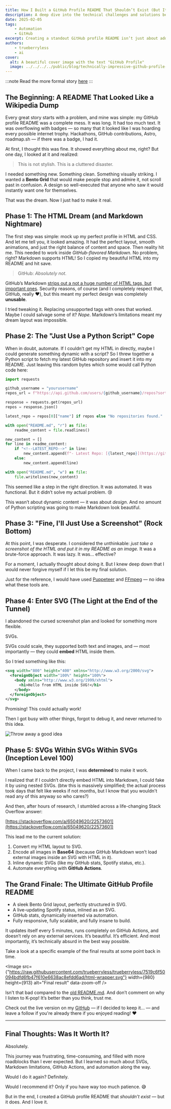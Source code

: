 ```yaml
---
title: How I Built a GitHub Profile README That Shouldn’t Exist (But It Does)
description: A deep dive into the technical challenges and solutions behind my GitHub profile README, featuring SVG manipulation, automation, and a dynamic Bento Grid.
date: 2025-02-05
tags:
    - Automation
    - GitHub
excerpt: Creating a standout GitHub profile README isn’t just about adding a few badges — it’s about pushing technical boundaries. In this deep dive, I explore low-level SVG manipulation, HTML-to-SVG conversion, inline animations, and full automation with GitHub Actions to build what I believe is one of the most technically advanced GitHub READMEs. From a dynamic Bento Grid that updates every 5 minutes to embedding live SVGs without external requests, this project transformed my profile into a living, self-updating showcase of my work. Want to know how I did it? Let’s break it down. 🚀
authors:
    - trueberryless
    - ai
cover:
  alt: A beautiful cover image with the text "GitHub Profile"
  image: ../../../../public/blog/technically-impressive-github-profile-readme.png
---
```


:::note
Read the more formal story [here](https://trueberryless.org/work/github-profile-readme/)
:::

## The Beginning: A README That Looked Like a Wikipedia Dump

Every great story starts with a problem, and mine was simple: my GitHub profile README was a complete mess. It was long. It had too much text. It was overflowing with badges — so many that it looked like I was hoarding every possible internet trophy. Hackathons, GitHub contributions, Astro, roadmap.sh — if there was a badge, I had it. 

At first, I thought this was fine. It showed everything about me, right? But one day, I looked at it and realized: 

> This is not stylish. This is a cluttered disaster.

I needed something new. Something clean. Something visually striking. I wanted a **Bento Grid** that would make people stop and admire it, not scroll past in confusion. A design so well-executed that anyone who saw it would instantly want one for themselves.

That was the dream. Now I just had to make it real.

## Phase 1: The HTML Dream (and Markdown Nightmare)

The first step was simple: mock up my perfect profile in HTML and CSS. And let me tell you, it looked amazing. It had the perfect layout, smooth animations, and just the right balance of content and space. Then reality hit me. This needed to work inside _GitHub-flavored Markdown_. No problem, right? Markdown supports HTML! So I copied my beautiful HTML into my README and hit save.

> GitHub: *Absolutely not.*

GitHub’s Markdown [strips out a not a huge number of HTML tags, but important ones](https://github.github.com/gfm/#disallowed-raw-html-extension). Security reasons, of course (and I completely respect that, GitHub, really ❤️), but this meant my perfect design was completely **unusable**.

I tried tweaking it. Replacing unsupported tags with ones that worked. Maybe I could salvage some of it? _Nope_. Markdown’s limitations meant my dream layout was impossible.

## Phase 2: The "Just Use a Python Script" Cope

When in doubt, automate. If I couldn’t get my HTML in directly, maybe I could generate something dynamic with a script? So I threw together a Python script to fetch my latest GitHub repository and insert it into my README. Just leaving this random bytes which some would call Python code here:

```python collapse={1-22}
import requests

github_username = "yourusername"
repos_url = f"https://api.github.com/users/{github_username}/repos?sort=pushed"

response = requests.get(repos_url)
repos = response.json()

latest_repo = repos[0]["name"] if repos else "No repositories found."

with open("README.md", "r") as file:
    readme_content = file.readlines()

new_content = []
for line in readme_content:
    if "<!--LATEST_REPO-->" in line:
        new_content.append(f"- Latest Repo: [{latest_repo}](https://github.com/{github_username}/{latest_repo})\n")
    else:
        new_content.append(line)

with open("README.md", "w") as file:
    file.writelines(new_content)
```

This seemed like a step in the right direction. It was automated. It was functional. But it didn’t solve my actual problem. 😢

This wasn’t about dynamic content — it was about *design*. And no amount of Python scripting was going to make Markdown look beautiful.

## Phase 3: "Fine, I'll Just Use a Screenshot" (Rock Bottom)

At this point, I was desperate. I considered the unthinkable: *just take a screenshot of the HTML and put it in my README as an image.* It was a brute-force approach. It was lazy. It was... effective?

For a moment, I actually thought about doing it. But I knew deep down that I would never forgive myself if I let this be my final solution.

Just for the reference, I would have used [Puppeteer](https://www.npmjs.com/package/puppeteer) and [FFmpeg](https://www.ffmpeg.org/) — no idea what these tools are.

## Phase 4: Enter SVG (The Light at the End of the Tunnel)

I abandoned the cursed screenshot plan and looked for something more flexible.

SVGs.

SVGs could scale, they supported both text and images, and — most importantly — they could **embed** HTML inside them.

So I tried something like this:

```xml
<svg width="800" height="400" xmlns="http://www.w3.org/2000/svg">
  <foreignObject width="100%" height="100%">
    <body xmlns="http://www.w3.org/1999/xhtml">
      <h1>Hello from HTML inside SVG!</h1>
    </body>
  </foreignObject>
</svg>
```

Promising! This could actually work!

Then I got busy with other things, forgot to debug it, and never returned to this idea.

![Throw away a good idea](../../../../public/online-classes-throw-away.gif)

## Phase 5: SVGs Within SVGs Within SVGs (Inception Level 100)

When I came back to the project, I was **determined** to make it work.

I realized that if I couldn’t directly embed HTML into Markdown, I could fake it by using nested SVGs. (btw this is massively simplified; the actual process took days that felt like weeks if not months, but I know that you wouldn't read any of this anyway so who cares?)

And then, after hours of research, I stumbled across a life-changing Stack Overflow answer:

[https://stackoverflow.com/a/65049620/22573601](https://stackoverflow.com/a/65049620/22573601)

This lead me to the current solution:

1. Convert my HTML layout to SVG.
2. Encode all images in **Base64** (because GitHub Markdown won’t load external images inside an SVG with HTML in it).
3. Inline dynamic SVGs (like my GitHub stats, Spotify status, etc.).
4. Automate everything with **GitHub Actions**.

## The Grand Finale: The Ultimate GitHub Profile README

- A sleek Bento Grid layout, perfectly structured in SVG.
- A live-updating Spotify status, inlined as an SVG.
- GitHub stats, dynamically inserted via automation.
- Fully responsive, fully scalable, and fully insane to build.

It updates itself every 5 minutes, runs completely on GitHub Actions, and doesn’t rely on any external services. It’s beautiful. It’s efficient. And most importantly, it’s technically absurd in the best way possible.

Take a look at a specific example of the final results at some point back in time. 


<Image src={"https://raw.githubusercontent.com/trueberryless/trueberryless/7519c6f50094bdfd6fb47f610e6638ac8efdd6ad/html-wrapper.svg"} width={980} height={913} alt="Final result" data-zoom-off />

Isn't that bad compared to the [old README.md](https://github.com/trueberryless/trueberryless/blob/5dce4ad0033b00829f8ec3756827057017447a65/README.md). And don’t comment on why I listen to K-pop! It’s better than you think, trust me.

Check out the live version on my [GitHub](https://github.com/trueberryless) — if I decided to keep it... — and leave a follow if you're already there if you enjoyed reading! ❤️

---

## Final Thoughts: Was It Worth It?

Absolutely.

This journey was frustrating, time-consuming, and filled with more roadblocks than I ever expected. But I learned so much about SVGs, Markdown limitations, GitHub Actions, and automation along the way.

Would I do it again? Definitely.

Would I recommend it? Only if you have way too much patience. 😅

But in the end, I created a GitHub profile README that *shouldn’t exist* — but it does. And I love it.
